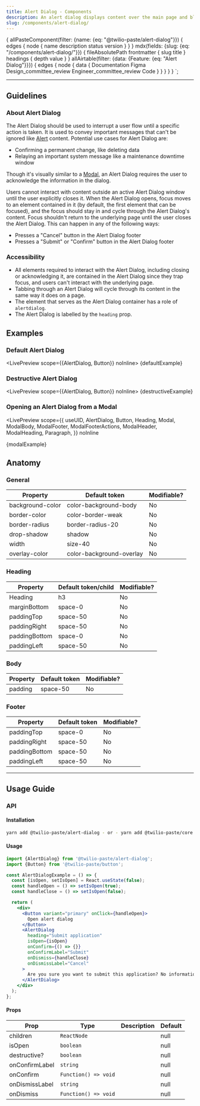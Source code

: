 ```yaml
---
title: Alert Dialog - Components
description: An alert dialog displays content over the main page and blocks any interaction with the page.
slug: /components/alert-dialog/
---
```



  {
    allPasteComponent(filter: {name: {eq: "@twilio-paste/alert-dialog"}}) {
      edges {
        node {
          name
          description
          status
          version
        }
      }
    }
    mdx(fields: {slug: {eq: "/components/alert-dialog/"}}) {
      fileAbsolutePath
      frontmatter {
        slug
        title
      }
      headings {
        depth
        value
      }
    }
    allAirtable(filter: {data: {Feature: {eq: "Alert Dialog"}}}) {
      edges {
        node {
          data {
            Documentation
            Figma
            Design_committee_review
            Engineer_committee_review
            Code
          }
        }
      }
    }
  }
`;

<ComponentHeader
  name="Alert Dialog"
  categoryRoute={SidebarCategoryRoutes.COMPONENTS}
  githubUrl="https://github.com/twilio-labs/paste/tree/main/packages/paste-core/components/alert-dialog"
  storybookUrl="/?path=/story/components-alert-dialog--alert-dialog-with-two-actions"
  data={props.data.allPasteComponent.edges}
  packageStatus={props.data.allAirtable.edges}
/>

---

<contentwrapper>

<PageAside data={props.data.mdx} />

<content>

## Guidelines

### About Alert Dialog

The Alert Dialog should be used to interrupt a user flow until a specific action is taken. It is used to convey important messages that can't be ignored like [Alert](/components/alert) content. Potential use cases for Alert Dialog are:

- Confirming a permanent change, like deleting data
- Relaying an important system message like a maintenance downtime window

Though it's visually similar to a [Modal](/components/modal), an Alert Dialog requires the user to acknowledge the information in the dialog.

Users cannot interact with content outside an active Alert Dialog window until the user explicitly closes it. When the Alert Dialog opens, focus moves to an element contained in it (by default, the first element that can be focused), and the focus should stay in and cycle through the Alert Dialog's content. Focus shouldn't return to the underlying page until the user closes the Alert Dialog. This can happen in any of the following ways:

- Presses a "Cancel" button in the Alert Dialog footer
- Presses a "Submit" or "Confirm" button in the Alert Dialog footer

### Accessibility

- All elements required to interact with the Alert Dialog, including closing or acknowledging it, are contained in the
  Alert Dialog since they trap focus, and users can't interact with the underlying page.
- Tabbing through an Alert Dialog will cycle through its content in the same way it does on a page.
- The element that serves as the Alert Dialog container has a role of `alertdialog`.
- The Alert Dialog is labelled by the `heading` prop.

## Examples

### Default Alert Dialog

<LivePreview scope={{AlertDialog, Button}} noInline>
  {defaultExample}
</LivePreview>

### Destructive Alert Dialog

<LivePreview scope={{AlertDialog, Button}} noInline>
  {destructiveExample}
</LivePreview>

### Opening an Alert Dialog from a Modal

<LivePreview
  scope={{
    useUID,
    AlertDialog,
    Button,
    Heading,
    Modal,
    ModalBody,
    ModalFooter,
    ModalFooterActions,
    ModalHeader,
    ModalHeading,
    Paragraph,
  }}
  noInline
>
  {modalExample}
</LivePreview>

## Anatomy

### General

| Property         | Default token            | Modifiable? |
| ---------------- | ------------------------ | ----------- |
| background-color | color-background-body    | No          |
| border-color     | color-border-weak        | No          |
| border-radius    | border-radius-20         | No          |
| drop-shadow      | shadow                   | No          |
| width            | size-40                  | No          |
| overlay-color    | color-background-overlay | No          |

### Heading

| Property      | Default token/child | Modifiable? |
| ------------- | ------------------- | ----------- |
| Heading       | h3                  | No          |
| marginBottom  | space-0             | No          |
| paddingTop    | space-50            | No          |
| paddingRight  | space-50            | No          |
| paddingBottom | space-0             | No          |
| paddingLeft   | space-50            | No          |

### Body

| Property | Default token | Modifiable? |
| -------- | ------------- | ----------- |
| padding  | space-50      | No          |

### Footer

| Property      | Default token | Modifiable? |
| ------------- | ------------- | ----------- |
| paddingTop    | space-0       | No          |
| paddingRight  | space-50      | No          |
| paddingBottom | space-50      | No          |
| paddingLeft   | space-50      | No          |

---

## Usage Guide

### API

#### Installation

```bash
yarn add @twilio-paste/alert-dialog - or - yarn add @twilio-paste/core
```

#### Usage

```jsx
import {AlertDialog} from '@twilio-paste/alert-dialog';
import {Button} from '@twilio-paste/button';

const AlertDialogExample = () => {
  const [isOpen, setIsOpen] = React.useState(false);
  const handleOpen = () => setIsOpen(true);
  const handleClose = () => setIsOpen(false);

  return (
    <div>
      <Button variant="primary" onClick={handleOpen}>
        Open alert dialog
      </Button>
      <AlertDialog
        heading="Submit application"
        isOpen={isOpen}
        onConfirm={() => {}}
        onConfirmLabel="Submit"
        onDismiss={handleClose}
        onDismissLabel="Cancel"
      >
        Are you sure you want to submit this application? No information can be changed after submitting.
      </AlertDialog>
    </div>
  );
};
```

#### Props

| Prop           | Type                 | Description | Default |
| -------------- | -------------------- | ----------- | ------- |
| children       | `ReactNode`          |             | null    |
| isOpen         | `boolean`            |             | null    |
| destructive?   | `boolean`            |             | null    |
| onConfirmLabel | `string`             |             | null    |
| onConfirm      | `Function() => void` |             | null    |
| onDismissLabel | `string`             |             | null    |
| onDismiss      | `Function() => void` |             | null    |

<ChangelogRevealer>
  <Changelog />
</ChangelogRevealer>

</content>

</contentwrapper>
